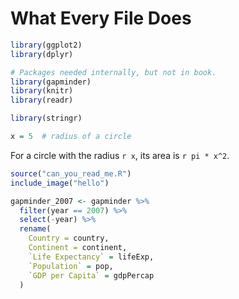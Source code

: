 # What Every File Does

```r
library(ggplot2)
library(dplyr)
```

```r
# Packages needed internally, but not in book.
library(gapminder)
library(knitr)
library(readr)

library(stringr)
```


```r
x = 5  # radius of a circle
```

For a circle with the radius `r x`,
its area is `r pi * x^2`.

```r
source("can_you_read_me.R")
include_image("hello")
```

```r
gapminder_2007 <- gapminder %>% 
  filter(year == 2007) %>% 
  select(-year) %>% 
  rename(
    Country = country,
    Continent = continent,
    `Life Expectancy` = lifeExp,
    `Population` = pop,
    `GDP per Capita` = gdpPercap
  )
```


